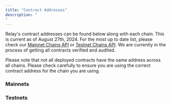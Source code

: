 ```yaml
---
title: "Contract Addresses"
description: "
"
---
```



Relay's contract addresses can be found below along with each chain. This is current as of August
27th, 2024. For the most up to date list, please check our [Mainnet Chains API](https://api.relay.link/chains) or [Testnet Chains API](https://api.testnets.relay.link/chains).
We are currently in the process of getting all contracts verified and audited.

<Info>
  Please note that not all deployed contracts have the same address across all
  chains. Please check carefully to ensure you are using the correct contract
  address for the chain you are using.
</Info>

### Mainnets

<Chains id="mainnetChains" env="mainnets" />

### Testnets

<Chains id="testnetChains" env="testnets" />
